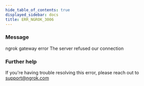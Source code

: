 ```yaml
---
hide_table_of_contents: true
displayed_sidebar: docs
title: ERR_NGROK_3006
---
```


### Message

ngrok gateway error
The server refused our connection

<ErrorDetails />

### Further help

If you're having trouble resolving this error, please reach out to [support@ngrok.com](mailto:support@ngrok.com?subject=Help%20with%20ERR_NGROK_3006)
